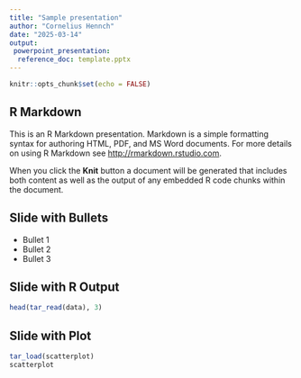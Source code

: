 ```yaml
---
title: "Sample presentation"
author: "Cornelius Hennch"
date: "2025-03-14"
output: 
 powerpoint_presentation:
  reference_doc: template.pptx
---
```


```r
knitr::opts_chunk$set(echo = FALSE)
```

## R Markdown

This is an R Markdown presentation. Markdown is a simple formatting syntax for authoring HTML, PDF, and MS Word documents. For more details on using R Markdown see <http://rmarkdown.rstudio.com>.

When you click the **Knit** button a document will be generated that includes both content as well as the output of any embedded R code chunks within the document.

## Slide with Bullets

- Bullet 1
- Bullet 2
- Bullet 3

## Slide with R Output

```r
head(tar_read(data), 3)
```

## Slide with Plot

```r
tar_load(scatterplot)
scatterplot
```

